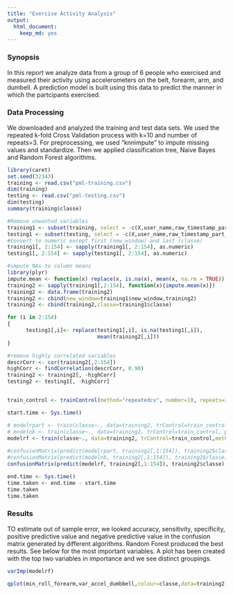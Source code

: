 ```yaml
---
title: "Exercise Activity Analysis"
output:
  html_document:
    keep_md: yes
---
```



### Synopsis  

In this report we analyze data from a group of 6 people who exercised and measured their activity using accelerometers on the belt, forearm, arm, and dumbell. A prediction model is built using this data to predict the manner in which the partcipants exercised.

### Data Processing

We downloaded and analyzed the training and test data sets. We used the 
repeated k-fold Cross Validation process with k=10 and number of repeats=3.
For preprocessing, we used "knnimpute" to impute missing values and standardize.
Then we applied classification tree, Naive Bayes  and Random Forest algorithms. 


```r
library(caret)
set.seed(32343)
training <- read.csv("pml-training.csv")
dim(training)
testing <- read.csv("pml-testing.csv")
dim(testing)
summary(training$classe)

#Remove unwanted variables
training1 <- subset(training, select = -c(X,user_name,raw_timestamp_part_1,raw_timestamp_part_2,cvtd_timestamp))
testing1 <- subset(testing, select = -c(X,user_name,raw_timestamp_part_1,raw_timestamp_part_2,cvtd_timestamp))
#Convert to numeric except first (new_window) and last (classe)
training1[, 2:154] <- sapply(training1[, 2:154], as.numeric)
testing1[, 2:154] <- sapply(testing1[, 2:154], as.numeric)

#impute NAs to column means
library(plyr)
impute.mean <- function(x) replace(x, is.na(x), mean(x, na.rm = TRUE))
training2 <- sapply(training1[,2:154], function(x){impute.mean(x)})
training2 <- data.frame(training2)
training2 <- cbind(new_window=training1$new_window,training2)
training2 <- cbind(training2,classe=training1$classe)

for (i in 2:154)
{
      testing1[,i]<- replace(testing1[,i], is.na(testing1[,i]), 
                             mean(training2[,i])) 
}

#remove highly correlated variables
descrCorr <- cor(training2[,2:154])
highCorr <- findCorrelation(descrCorr, 0.90)
training2 <- training2[, -highCorr]
testing2 <- testing1[, -highCorr]


train_control <- trainControl(method="repeatedcv", number=10, repeats=3)

start.time <- Sys.time()

# modelrpart <- train(classe~., data=training2, trControl=train_control, preProcess="knnImpute",method="rpart")
# modelnb <- train(classe~., data=training2, trControl=train_control, preProcess="knnImpute",method="nb")
modelrf <- train(classe~., data=training2, trControl=train_control,method="rf")
      
#confusionMatrix(predict(modelrpart, training2[,1:154]), training2$classe)
#confusionMatrix(predict(modelnb, training2[,1:154]), training2$classe)
confusionMatrix(predict(modelrf, training2[,1:154]), training2$classe)

end.time <- Sys.time()
time.taken <- end.time - start.time
time.taken
time.taken

```



### Results

TO estimate out of sample error, we looked accuracy, sensitivity, specificity, positive predictive value and negative predictive value in the confusion matrix generated by different algorithms. Random Forest produced the best results.
See below for the most important variables. A plot has been created with the 
top two variables in importance and we see distinct groupings.


```r
varImp(modelrf)

qplot(min_roll_forearm,var_accel_dumbbell,colour=classe,data=training2)

```
